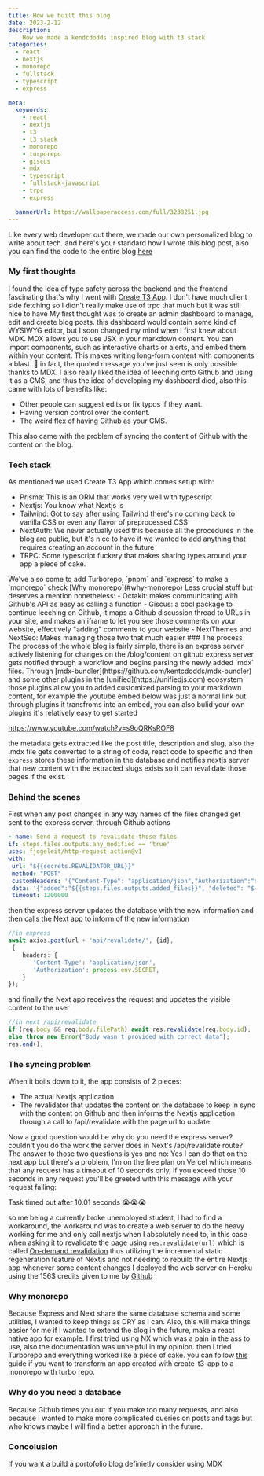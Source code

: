 ```yaml
---
title: How we built this blog
date: 2023-2-12
description: 
    How we made a kendcdodds inspired blog with t3 stack
categories:
  - react
  - nextjs
  - monorepo
  - fullstack
  - typescript
  - express

meta:
  keywords:
    - react
    - nextjs
    - t3
    - t3 stack
    - monorepo
    - turporepo 
    - giscus
    - mdx
    - typescript
    - fullstack-javascript
    - trpc
    - express

  bannerUrl: https://wallpaperaccess.com/full/3238251.jpg
---
```

Like every web developer out there, we made our own personalized blog to write about tech. and here's your standard how I wrote this
blog post, also you can find the code to the entire blog [here](https://github.com/The-Zagy/zagy-blog)



### My first thoughts
I found the idea of type safety across the backend and the frontend fascinating that's why I went with [Create T3 App](https://create.t3.gg/).
I don't have much client side fetching so I didn't really make use of trpc that much but it was still nice to have
My first thought was to create an admin dashboard to manage, edit and create blog posts. this dashboard would contain some kind of WYSIWYG editor,
but I soon changed my mind when I first knew about MDX.
<Quote author="MDXjs website" href="https://mdxjs.com/">
  MDX allows you to use JSX in your markdown content. You can import components,
   such as interactive charts or alerts, and embed them within your content.
    This makes writing long-form content with components a blast. 🚀
</Quote>
in fact, the quoted message you've just seen is only possible thanks to MDX.
I also really liked the idea of leeching onto Github and using it as a CMS, and thus the idea of developing my dashboard died,
also this came with lots of benefits like:
- Other people can suggest edits or fix typos if they want.
- Having version control over the content.
- The weird flex of having Github as your CMS.

This also came with the problem of syncing the content of Github with the content on the blog.
  
### Tech stack

As mentioned we used Create T3 App which comes setup with:
  
- Prisma: This is an ORM that works very well with typescript
- Nextjs: You know what Nextjs is
- Tailwind: Got to say after using Tailwind there's no coming back to vanilla CSS or even any flavor of preprocessed CSS
- NextAuth: We never actually used this because all the procedures in the blog are public, but it's nice to have if we wanted to add
 anything that requires creating an account in the future
- TRPC: Some typescript fuckery that makes sharing types around your app a piece of cake.

<Callout type="note">
  We've also come to add Turborepo, `pnpm` and `express` to make a `monorepo` check 
 [Why monorepo](#why-monorepo)
</Callout>
Less crucial stuff but deserves a mention nonetheless:
- Octakit: makes communicating with Github's API as easy as calling a function
- Giscus: a cool package to continue leeching on Github, it maps a Github discussion thread to URLs in your site, and makes
an iframe to let you see those comments on your website, effectively "adding" comments to your website 
- NextThemes and NextSeo: Makes managing those two that much easier
### The process
The process of the whole blog is fairly simple, there is an express server actively listening for changes on the /blog/content on github
express server gets notified through a workflow and begins parsing the newly added `mdx` files.
Through [mdx-bundler](https://github.com/kentcdodds/mdx-bundler) and some other plugins in the [unified](https://unifiedjs.com) ecosystem
those plugins allow you to added customized parsing to your markdown content, for example the youtube embed below was just a normal link
but through plugins it transfroms into an embed, you can also bulid your own plugins it's relatively easy to get started

https://www.youtube.com/watch?v=s9oQRKsROF8

the metadata gets extracted like the post title, description and slug, also the .mdx file gets converted to a string of code, react code to specific and then `express` stores these information
in the database and notifies nextjs server that new content with the extracted slugs exists so it can revalidate those pages if the exist.   

### Behind the scenes
  First when any post changes in any way names of the files changed get sent to the express server, through Github actions

  ```yml {8} showLineNumbers
- name: Send a request to revalidate those files
 if: steps.files.outputs.any_modified == 'true'
 uses: fjogeleit/http-request-action@v1
 with:
   url: "${{secrets.REVALIDATOR_URL}}"
   method: "POST"
   customHeaders: '{"Content-Type": "application/json","Authorization":"${{secrets.SEED_PASS}}"}'
   data: '{"added":"${{steps.files.outputs.added_files}}", "deleted": "${{steps.files.outputs.deleted_files}}", "modified": "${{steps.files.outputs.modified_files}}", "renamed": "${{steps.files.outputs.renamed_files}}"}'
   timeout: 1200000
  ```
then the express server updates the database with the new information and then calls the Next app to inform of the new information
```ts showLineNumbers
//in express
await axios.post(url + 'api/revalidate/', {id},
 {
    headers: {
       'Content-Type': 'application/json',
       'Authorization': process.env.SECRET,
    }
});
```
and finally the Next app receives the request and updates the visible content to the user

```ts showLineNumbers
//in next /api/revalidate
if (req.body && req.body.filePath) await res.revalidate(req.body.id);
else throw new Error("Body wasn't provided with correct data");
res.end();
```

### The syncing problem
When it boils down to it, the app consists of 2 pieces:
- The actual Nextjs application 
- The revalidator that updates the content on the database to keep in sync with the content on Github
and then informs the Nextjs application through a call to /api/revalidate with the page url to update

Now a good question would be why do you need the express server? couldn't you do the work the server does in Next's /api/revalidate route?
The answer to those two questions is yes and no:
Yes I can do that on the next app but there's a problem, I'm on the free plan on Vercel which means that any request has a timeout
of 10 seconds only, if you exceed those 10 seconds in any request you'll be greeted with this message with your request failing:

<Quote author="Vercel on free tier">
  Task timed out after 10.01 seconds 😭😭😭
</Quote>

so me being a currently broke unemployed student, I had to find a workaround, the workaround was to create a web server to do the heavy
working for me and only call nextjs when I absolutely need to, in this case when asking it to revalidate the page using
`res.revalidate(url)` which is called [On-demand revalidation](https://nextjs.org/docs/basic-features/data-fetching/incremental-static-regeneration#on-demand-revalidation)
thus utilizing the incremental static regeneration feature of Nextjs and not needing to rebuild the entire Nextjs app whenever some content changes 
I deployed the web server on Heroku using the 156$ credits given to me by [Github](https://education.github.com/pack)

### Why monorepo
Because Express and Next share the same database schema and some utilities, I wanted to keep things as DRY as I can.
Also, this will make things easier for me if I wanted to extend the blog in the future, make a react native app for example.
I first tried using NX which was a pain in the ass to use, also the documentation was unhelpful in my opinion.
then I tried Turborepo and everything worked like a piece of cake. you can follow [this](https://www.jumr.dev/blog/t3-turbo) guide if you want to transform an app
created with create-t3-app to a monorepo with turbo repo.

### Why do you need a database
Because Github times you out if you make too many requests, and also because I wanted to make more complicated queries on posts
and tags but who knows maybe I will find a better approach in the future.

### Concolusion
If you want a build a portofolio blog definietly consider using MDX 



